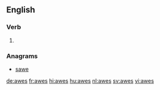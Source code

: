==English==

===Verb===
{{head|en|verb form}}

# {{en-third-person singular of|awe}}

===Anagrams===
* [[sawe#English|sawe]]

[[de:awes]]
[[fr:awes]]
[[hi:awes]]
[[hu:awes]]
[[nl:awes]]
[[sv:awes]]
[[vi:awes]]